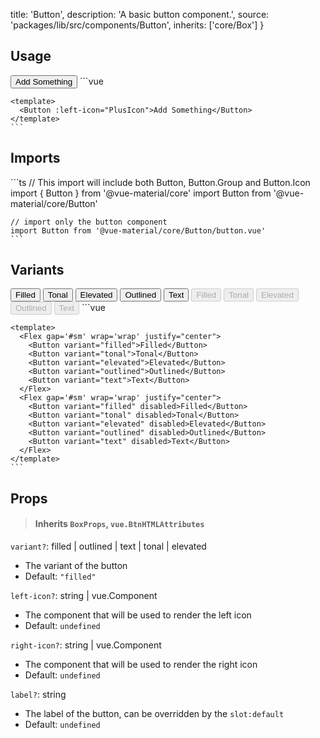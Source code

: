 
  title: 'Button',
  description: 'A basic button component.',
  source: 'packages/lib/src/components/Button',
  inherits: ['core/Box']
}

## Usage

<Preview>
  <PreviewFrame height="200">
    <Button left-icon="material-symbols:add">Add Something</Button>
  </PreviewFrame>

  <CodeHighlight>
    ```vue
    <script setup lang="ts">
      import PlusIcon from '@/components/Icons/plus-icon.vue'
      import { Button } from '@vue-material/core'
    </script>

    <template>
      <Button :left-icon="PlusIcon">Add Something</Button>
    </template>
    ```

  </CodeHighlight>
</Preview>

## Imports

<Preview>
  <CodeHighlight>
    ```ts
    // This import will include both Button, Button.Group and Button.Icon 
    import { Button } from '@vue-material/core'
    import Button from '@vue-material/core/Button'

    // import only the button component
    import Button from '@vue-material/core/Button/button.vue'
    ```

  </CodeHighlight>
</Preview>

## Variants

<Preview>
  <PreviewFrame height="200">
    <Flex gap='#sm' wrap='wrap' justify="center">
      <Button variant="filled">Filled</Button>
      <Button variant="tonal">Tonal</Button>
      <Button variant="elevated">Elevated</Button>
      <Button variant="outlined">Outlined</Button>
      <Button variant="text">Text</Button>
    </Flex>
    <Flex gap='#sm' wrap='wrap' justify="center">
      <Button variant="filled" disabled>Filled</Button>
      <Button variant="tonal" disabled>Tonal</Button>
      <Button variant="elevated" disabled>Elevated</Button>
      <Button variant="outlined" disabled>Outlined</Button>
      <Button variant="text" disabled>Text</Button>
    </Flex>
  </PreviewFrame>

  <CodeHighlight hide>
    ```vue
    <script setup lang="ts">
      import { Button, Flex } from '@vue-material/core'
    </script>

    <template>
      <Flex gap='#sm' wrap='wrap' justify="center">
        <Button variant="filled">Filled</Button>
        <Button variant="tonal">Tonal</Button>
        <Button variant="elevated">Elevated</Button>
        <Button variant="outlined">Outlined</Button>
        <Button variant="text">Text</Button>
      </Flex>
      <Flex gap='#sm' wrap='wrap' justify="center">
        <Button variant="filled" disabled>Filled</Button>
        <Button variant="tonal" disabled>Tonal</Button>
        <Button variant="elevated" disabled>Elevated</Button>
        <Button variant="outlined" disabled>Outlined</Button>
        <Button variant="text" disabled>Text</Button>
      </Flex>
    </template>
    ```

  </CodeHighlight>
</Preview>

## Props

> #### Inherits `BoxProps`, `vue.BtnHTMLAttributes`

`variant?`: filled | outlined | text | tonal | elevated

- The variant of the button
- Default: `"filled"`

`left-icon?`: string | vue.Component

- The component that will be used to render the left icon
- Default: `undefined`

`right-icon?`: string | vue.Component

- The component that will be used to render the right icon
- Default: `undefined`

`label?`: string

- The label of the button, can be overridden by the `slot:default`
- Default: `undefined`
